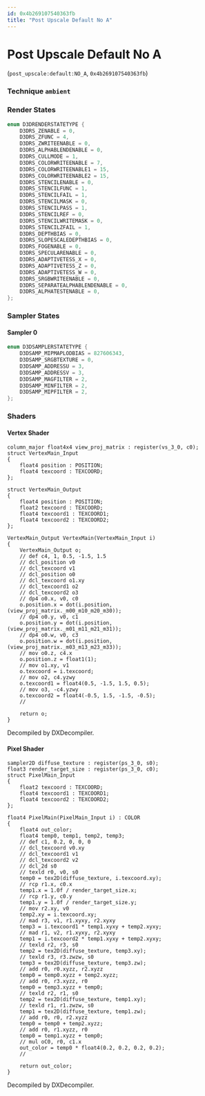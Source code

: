 ```yaml
---
id: 0x4b269107540363fb
title: "Post Upscale Default No A"
---
```


# Post Upscale Default No A
(`post_upscale:default:NO_A`, `0x4b269107540363fb`)

### Technique `ambient`
### Render States
```cpp
enum D3DRENDERSTATETYPE {
	D3DRS_ZENABLE = 0,
	D3DRS_ZFUNC = 4,
	D3DRS_ZWRITEENABLE = 0,
	D3DRS_ALPHABLENDENABLE = 0,
	D3DRS_CULLMODE = 1,
	D3DRS_COLORWRITEENABLE = 7,
	D3DRS_COLORWRITEENABLE1 = 15,
	D3DRS_COLORWRITEENABLE2 = 15,
	D3DRS_STENCILENABLE = 0,
	D3DRS_STENCILFUNC = 1,
	D3DRS_STENCILFAIL = 1,
	D3DRS_STENCILMASK = 0,
	D3DRS_STENCILPASS = 1,
	D3DRS_STENCILREF = 0,
	D3DRS_STENCILWRITEMASK = 0,
	D3DRS_STENCILZFAIL = 1,
	D3DRS_DEPTHBIAS = 0,
	D3DRS_SLOPESCALEDEPTHBIAS = 0,
	D3DRS_FOGENABLE = 0,
	D3DRS_SPECULARENABLE = 0,
	D3DRS_ADAPTIVETESS_X = 0,
	D3DRS_ADAPTIVETESS_Z = 0,
	D3DRS_ADAPTIVETESS_W = 0,
	D3DRS_SRGBWRITEENABLE = 0,
	D3DRS_SEPARATEALPHABLENDENABLE = 0,
	D3DRS_ALPHATESTENABLE = 0,
};
```
### Sampler States
#### Sampler 0
```cpp
enum D3DSAMPLERSTATETYPE {
	D3DSAMP_MIPMAPLODBIAS = 827606343,
	D3DSAMP_SRGBTEXTURE = 0,
	D3DSAMP_ADDRESSU = 3,
	D3DSAMP_ADDRESSV = 3,
	D3DSAMP_MAGFILTER = 2,
	D3DSAMP_MINFILTER = 2,
	D3DSAMP_MIPFILTER = 2,
};
```
### Shaders
#### Vertex Shader
```hlsl
column_major float4x4 view_proj_matrix : register(vs_3_0, c0);
struct VertexMain_Input
{
    float4 position : POSITION;
    float4 texcoord : TEXCOORD;
};

struct VertexMain_Output
{
    float4 position : POSITION;
    float2 texcoord : TEXCOORD;
    float4 texcoord1 : TEXCOORD1;
    float4 texcoord2 : TEXCOORD2;
};

VertexMain_Output VertexMain(VertexMain_Input i)
{
    VertexMain_Output o;
    // def c4, 1, 0.5, -1.5, 1.5
    // dcl_position v0
    // dcl_texcoord v1
    // dcl_position o0
    // dcl_texcoord o1.xy
    // dcl_texcoord1 o2
    // dcl_texcoord2 o3
    // dp4 o0.x, v0, c0
    o.position.x = dot(i.position, (view_proj_matrix._m00_m10_m20_m30));
    // dp4 o0.y, v0, c1
    o.position.y = dot(i.position, (view_proj_matrix._m01_m11_m21_m31));
    // dp4 o0.w, v0, c3
    o.position.w = dot(i.position, (view_proj_matrix._m03_m13_m23_m33));
    // mov o0.z, c4.x
    o.position.z = float1(1);
    // mov o1.xy, v1
    o.texcoord = i.texcoord;
    // mov o2, c4.yzwy
    o.texcoord1 = float4(0.5, -1.5, 1.5, 0.5);
    // mov o3, -c4.yzwy
    o.texcoord2 = float4(-0.5, 1.5, -1.5, -0.5);
    // 

    return o;
}
```
Decompiled by DXDecompiler.
#### Pixel Shader
```hlsl
sampler2D diffuse_texture : register(ps_3_0, s0);
float3 render_target_size : register(ps_3_0, c0);
struct PixelMain_Input
{
    float2 texcoord : TEXCOORD;
    float4 texcoord1 : TEXCOORD1;
    float4 texcoord2 : TEXCOORD2;
};

float4 PixelMain(PixelMain_Input i) : COLOR
{
    float4 out_color;
    float4 temp0, temp1, temp2, temp3;
    // def c1, 0.2, 0, 0, 0
    // dcl_texcoord v0.xy
    // dcl_texcoord1 v1
    // dcl_texcoord2 v2
    // dcl_2d s0
    // texld r0, v0, s0
    temp0 = tex2D(diffuse_texture, i.texcoord.xy);
    // rcp r1.x, c0.x
    temp1.x = 1.0f / render_target_size.x;
    // rcp r1.y, c0.y
    temp1.y = 1.0f / render_target_size.y;
    // mov r2.xy, v0
    temp2.xy = i.texcoord.xy;
    // mad r3, v1, r1.xyxy, r2.xyxy
    temp3 = i.texcoord1 * temp1.xyxy + temp2.xyxy;
    // mad r1, v2, r1.xyxy, r2.xyxy
    temp1 = i.texcoord2 * temp1.xyxy + temp2.xyxy;
    // texld r2, r3, s0
    temp2 = tex2D(diffuse_texture, temp3.xy);
    // texld r3, r3.zwzw, s0
    temp3 = tex2D(diffuse_texture, temp3.zw);
    // add r0, r0.xyzz, r2.xyzz
    temp0 = temp0.xyzz + temp2.xyzz;
    // add r0, r3.xyzz, r0
    temp0 = temp3.xyzz + temp0;
    // texld r2, r1, s0
    temp2 = tex2D(diffuse_texture, temp1.xy);
    // texld r1, r1.zwzw, s0
    temp1 = tex2D(diffuse_texture, temp1.zw);
    // add r0, r0, r2.xyzz
    temp0 = temp0 + temp2.xyzz;
    // add r0, r1.xyzz, r0
    temp0 = temp1.xyzz + temp0;
    // mul oC0, r0, c1.x
    out_color = temp0 * float4(0.2, 0.2, 0.2, 0.2);
    // 

    return out_color;
}
```
Decompiled by DXDecompiler.
